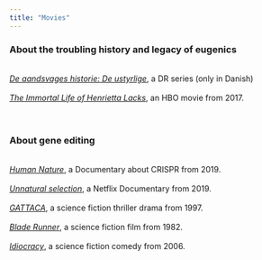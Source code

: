 ```yaml
---
title: "Movies"
---
```

### About the troubling history and legacy of eugenics {.unlisted}
<br>
<a href="https://www.dr.dk/drtv/episode/de-aandssvages-historie_-de-ustyrlige_113803" target="_blank" rel="noopener noreferrer" title="De aandsvages historie: De ustyrlige">_De aandsvages historie: De ustyrlige_</a>, a DR series (only in Danish)
<br><br>
<a href="https://www.imdb.com/title/tt5686132/" target="_blank" rel="noopener noreferrer" title="The Immortal Life of Henrietta Lacks">_The Immortal Life of Henrietta Lacks_</a>, an HBO movie from 2017.
<br><br><br>

### About gene editing {.unlisted}
<br>
<a href="https://www.imdb.com/title/tt9612680/" target="_blank" rel="noopener noreferrer" title="Human Nature">_Human Nature_</a>, a Documentary about CRISPR from 2019.
<br><br>
<a href="https://www.netflix.com/dk-en/title/80208910" target="_blank" rel="noopener noreferrer" title="Netflix's Unnatural selection">_Unnatural selection_</a>, a Netflix Documentary from 2019.
<br><br>
<a href="https://www.imdb.com/title/tt0119177/" target="_blank" rel="noopener noreferrer" title="GATTACA">_GATTACA_</a>, a science fiction thriller drama from 1997.
<br><br>
<a href="https://www.imdb.com/title/tt0083658/" target="_blank" rel="noopener noreferrer" title="Blade Runner">_Blade Runner_</a>, a science fiction film from 1982.
<br><br>
<a href="https://www.imdb.com/title/tt0387808/" target="_blank" rel="noopener noreferrer" title="Idiocracy">_Idiocracy_</a>, a science fiction comedy from 2006.
<br><br><br>